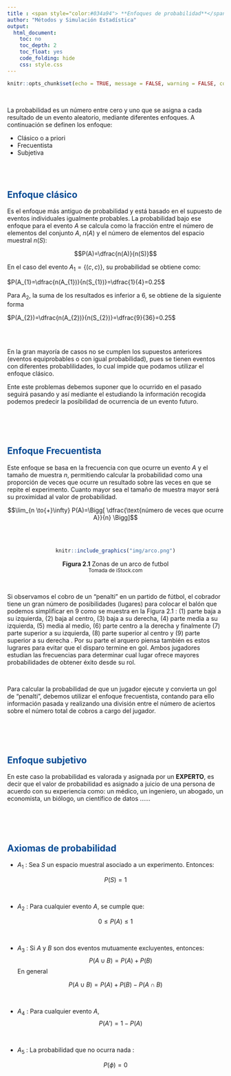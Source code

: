```yaml
---
title : <span style="color:#034a94"> **Enfoques de probabilidad**</span>
author: "Métodos y Simulación Estadística"
output:
  html_document:
    toc: no
    toc_depth: 2
    toc_float: yes
    code_folding: hide
    css: style.css
---
```


```r
knitr::opts_chunk$set(echo = TRUE, message = FALSE, warning = FALSE, comment = NA)
```

<br/>

La probabilidad es un número entre cero y uno que se asigna a cada resultado de un evento aleatorio, mediante diferentes enfoques.  A continuación se definen los enfoque:

* Clásico o a priori
* Frecuentista
* Subjetiva

<br/><br/>

<div class="content-box-blue">

## <span style="color:#034a94">**Enfoque clásico**</span>  

Es el enfoque más antiguo de probabilidad y está basado en el supuesto de eventos individuales igualmente probables. La probabilidad bajo ese enfoque para el evento $A$ se calcula como la fracción entre el número de elementos del conjunto $A$, $n(A)$ y el número de elementos del espacio muestral $n(S)$: 

$$P(A)=\dfrac{n(A)}{n(S)}$$

</div>

En el caso del evento $A_{1}=\{(c,c)\}$, su probabilidad se obtiene como: 

$P(A_{1}=\dfrac{n(A_{1})}{n(S_{1})}=\dfrac{1}{4}=0.25$ 

Para $A_{2}$, la suma de los resultados es inferior a 6, se obtiene de la siguiente forma

$P(A_{2})=\dfrac{n(A_{2})}{n(S_{2})}=\dfrac{9}{36}=0.25$

<br/><br/> 


En la gran mayoría de casos no se cumplen los supuestos anteriores (eventos equiprobables o con igual probabilidad), pues se tienen eventos con diferentes probablilidades, lo cual impide que podamos utilizar el enfoque clásico. 

Ente este problemas debemos suponer que lo ocurrido en el pasado seguirá pasando y así mediante el  estudiando la información recogida podemos predecir la posibilidad de ocurrencia de un evento futuro.

<br/><br/><br/>

<div class="content-box-blue">

## <span style="color:#034a94">**Enfoque Frecuentista**</span>

Este enfoque se basa en la frecuencia con que ocurre un evento $A$ y el tamaño de muestra $n$, permitiendo calcular la probabilidad como una proporción de veces que ocurre un resultado sobre las veces en que se repite el experimento.  Cuanto mayor sea el tamaño de muestra mayor será su proximidad al valor de  probabilidad.


$$\lim_{n \to{+}\infty} P(A)=\Bigg[ \dfrac{\text{número de veces que ocurre A}}{n} \Bigg]$$

</div>

<br/><br/>

<center>
```r
knitr::include_graphics("img/arco.png")
```
**Figura 2.1** Zonas de un arco de futbol 
<br/>
<sub>
Tomada de iStock.com
</sub>
</center>

<br/>

Si observamos el cobro de un "penalti" en un partido de fútbol, el cobrador tiene un gran número de posibilidades (lugares) para colocar el balón que podemos simplificar en 9 como se muestra en la Figura 2.1 : (1) parte baja a su izquierda, (2) baja al centro, (3) baja a su derecha, (4) parte media a su izquierda, (5) media al medio, (6)  parte centro a la derecha  y finalmente (7) parte superior a su izquierda, (8) parte superior al centro y (9) parte superior a su derecha . Por su parte el arquero piensa también es estos lugrares para evitar que el disparo termine en gol. Ambos jugadores estudian las frecuencias para determinar cual lugar ofrece mayores probabilidades de obtener éxito desde su rol.

<br/>

Para calcular la probabilidad de que un jugador ejecute y convierta un gol de "penalti", debemos utilizar el enfoque frecuentista, contando para ello información pasada y realizando una división entre el número de aciertos sobre el número total de cobros a cargo del jugador.


<br/><br/><br/>

<div class="content-box-blue">

## <span style="color:#034a94">**Enfoque subjetivo**</span> 

En este caso la probabilidad es valorada y asignada por un **EXPERTO**, es decir que el valor de probabilidad es asignado a juicio de una persona de acuerdo con su experiencia  como:  un médico, un ingeniero, un abogado, un economista, un biólogo, un científico de datos ......

</div>

<br/><br/><br/>

## <span style="color:#034a94">**Axiomas de  probabilidad**</span>

<div class="content-box-blue">

+ $A_{1}$ : Sea $S$ un espacio muestral  asociado a un experimento. Entonces:

$$P(S)=1$$ 

<br/>

+ $A_{2}$ : Para cualquier evento $A$, se cumple que:

$$0 \leq P(A) \leq 1$$ 

<br/>

+ $A_{3}$ : Si $A$ y $B$ son dos eventos mutuamente excluyentes, entonces: 
$$P(A \cup B) = P(A) + P(B)$$ 
En general 

$$P(A \cup B) = P(A)+ P(B) - P(A \cap B)$$ 

<br/>

+ $A_{4}$ : Para cualquier evento $A$, $$P(A')=1-P(A)$$

<br/>

+ $A_{5}$ : La probabilidad que no ocurra nada : 

$$P(\phi) = 0$$   

</div>

<br/><br/><br/>
